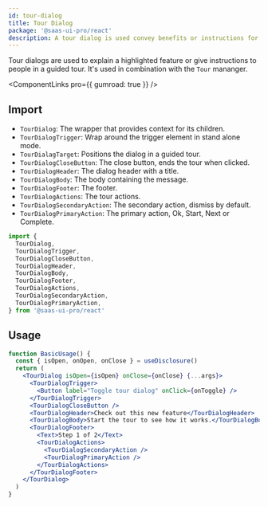 ```yaml
---
id: tour-dialog
title: Tour Dialog
package: '@saas-ui-pro/react'
description: A tour dialog is used convey benefits or instructions for a new features.
---
```


Tour dialogs are used to explain a highlighted feature or give instructions to people in a guided tour.
It's used in combination with the `Tour` mananger.

<ComponentLinks pro={{ gumroad: true }} />

## Import

- `TourDialog`: The wrapper that provides context for its children.
- `TourDialogTrigger`: Wrap around the trigger element in stand alone mode.
- `TourDialagTarget`: Positions the dialog in a guided tour.
- `TourDialogCloseButton`: The close button, ends the tour when clicked.
- `TourDialogHeader`: The dialog header with a title.
- `TourDialogBody`: The body containing the message.
- `TourDialogFooter`: The footer.
- `TourDialogActions`: The tour actions.
- `TourDialogSecondaryAction`: The secondary action, dismiss by default.
- `TourDialogPrimaryAction`: The primary action, Ok, Start, Next or Complete.

```js
import {
  TourDialog,
  TourDialogTrigger,
  TourDialogCloseButton,
  TourDialogHeader,
  TourDialogBody,
  TourDialogFooter,
  TourDialogActions,
  TourDialogSecondaryAction,
  TourDialogPrimaryAction,
} from '@saas-ui-pro/react'
```

## Usage

```jsx
function BasicUsage() {
  const { isOpen, onOpen, onClose } = useDisclosure()
  return (
    <TourDialog isOpen={isOpen} onClose={onClose} {...args}>
      <TourDialogTrigger>
        <Button label="Toggle tour dialog" onClick={onToggle} />
      </TourDialogTrigger>
      <TourDialogCloseButton />
      <TourDialogHeader>Check out this new feature</TourDialogHeader>
      <TourDialogBody>Start the tour to see how it works.</TourDialogBody>
      <TourDialogFooter>
        <Text>Step 1 of 2</Text>
        <TourDialogActions>
          <TourDialogSecondaryAction />
          <TourDialogPrimaryAction />
        </TourDialogActions>
      </TourDialogFooter>
    </TourDialog>
  )
}
```
